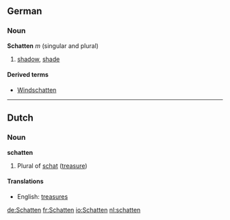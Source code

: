==German==
===Noun===
'''Schatten''' ''m'' (singular and plural)

# [[shadow]], [[shade]]

====Derived terms====
*[[Windschatten]]

----
==Dutch==
===Noun===
'''schatten'''

# Plural of [[schat]] ([[treasure]])

====Translations====
*English: [[treasures]]

[[de:Schatten]]
[[fr:Schatten]]
[[io:Schatten]]
[[nl:schatten]]